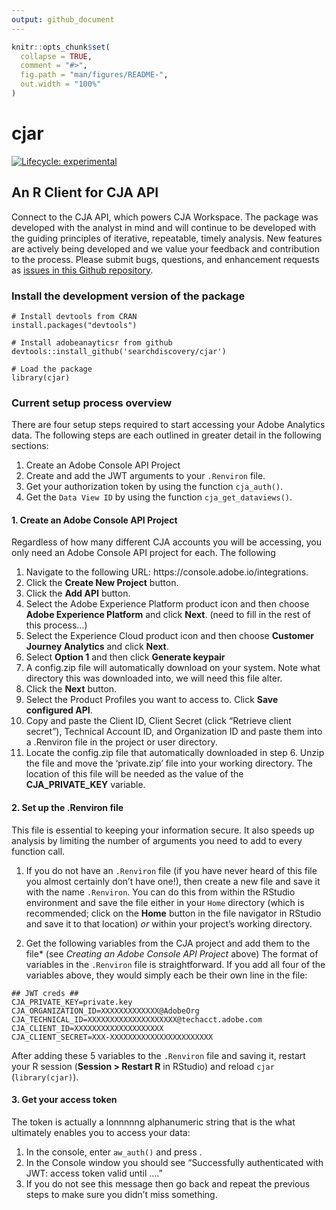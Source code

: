 ```yaml
---
output: github_document
---
```


<!-- README.md is generated from README.Rmd. Please edit that file -->

```r
knitr::opts_chunk$set(
  collapse = TRUE,
  comment = "#>",
  fig.path = "man/figures/README-",
  out.width = "100%"
)
```

# cjar

<!-- badges: start -->
[![Lifecycle: experimental](https://img.shields.io/badge/lifecycle-experimental-orange.svg)](https://lifecycle.r-lib.org/articles/stages.html)
<!-- badges: end -->

<!-- <img src="man/figures/logo.png" align="right" width = "200"/> -->

## An R Client for CJA API

Connect to the CJA API, which powers CJA Workspace. The package was developed with the analyst in mind and will continue to be developed with the guiding principles of iterative, repeatable, timely analysis. New features are actively being developed and we value your feedback and contribution to the process. Please submit bugs, questions, and enhancement requests as [issues in this Github repository](https://github.com/searchdiscovery/cjar/issues).
  
<!-- ### Install the package (recommended) -->

<!-- ``` -->
<!-- # Install from CRAN -->
<!-- install.packages('adobeanalyticsr') -->

<!-- # Load the package -->
<!-- library(adobeanalyticsr)  -->
<!-- ``` -->

### Install the development version of the package

```
# Install devtools from CRAN
install.packages("devtools")

# Install adobeanayticsr from github
devtools::install_github('searchdiscovery/cjar') 

# Load the package
library(cjar) 
```

### Current setup process overview

There are four setup steps required to start accessing your Adobe Analytics data. The following steps are each outlined in greater detail in the following sections:

  1. Create an Adobe Console API Project
  2. Create and add the JWT arguments to your `.Renviron` file.
  3. Get your authorization token by using the function `cja_auth()`.
  4. Get the `Data View ID` by using the function `cja_get_dataviews()`.

#### 1. Create an Adobe Console API Project

Regardless of how many different CJA accounts you will be accessing, you only need an Adobe Console API project for each. The following 

  1. Navigate to the following URL: https://console.adobe.io/integrations.
  2. Click the **Create New Project** button.
  3. Click the **Add API** button.
  4. Select the Adobe Experience Platform product icon and then choose **Adobe Experience Platform** and click **Next**. (need to fill in the rest of this process...)
  5. Select the Experience Cloud product icon and then choose **Customer Journey Analytics** and click **Next**.
  6. Select **Option 1** and then click **Generate keypair**
  7. A config.zip file will automatically download on your system. Note what directory this was downloaded into, we will need this file alter.
  8. Click the **Next** button.
  9. Select the Product Profiles you want to access to. Click **Save configured API**.
  10. Copy and paste the Client ID, Client Secret (click "Retrieve client secret"), Technical Account ID, and Organization ID and paste them into a .Renviron file in the project or user directory.  
  11. Locate the config.zip file that automatically downloaded in step 6. Unzip the file and move the 'private.zip' file into your working directory. The location of this file will be needed as the value of the **CJA_PRIVATE_KEY** variable.


#### 2. Set up the .Renviron file

This file is essential to keeping your information secure. It also speeds up analysis by limiting the number of arguments you need to add to every function call.

  1. If you do not have an `.Renviron` file (if you have never heard of this file you almost certainly don't have one!), then create a new file and save it with the name `.Renviron`. You can do this from within the RStudio environment and save the file either in your `Home` directory (which is recommended; click on the **Home** button in the file navigator in RStudio and save it to that location) _or_ within your project's working directory.
  
  2. Get the following variables from the CJA project and add them to the file* (see _Creating an Adobe Console API Project_ above)  The format of variables in the `.Renviron` file is straightforward. If you add all four of the variables above, they would simply each be their own line in the file: 
  
```
## JWT creds ##
CJA_PRIVATE_KEY=private.key
CJA_ORGANIZATION_ID=XXXXXXXXXXXXX@AdobeOrg
CJA_TECHNICAL_ID=XXXXXXXXXXXXXXXXXXXX@techacct.adobe.com
CJA_CLIENT_ID=XXXXXXXXXXXXXXXXXXXX
CJA_CLIENT_SECRET=XXX-XXXXXXXXXXXXXXXXXXXXXXX
```
      
After adding these 5 variables to the `.Renviron` file and saving it, restart your R session (**Session > Restart R** in RStudio) and reload `cjar` (`library(cjar)`). 


#### 3. Get your access token

The token is actually a lonnnnng alphanumeric string that is the what ultimately enables you to access your data:

1. In the console, enter `aw_auth()` and press _<Enter>_.
2. In the Console window you should see "Successfully authenticated with JWT: access token valid until ...."
3. If you do not see this message then go back and repeat the previous steps to make sure you didn't miss something.
